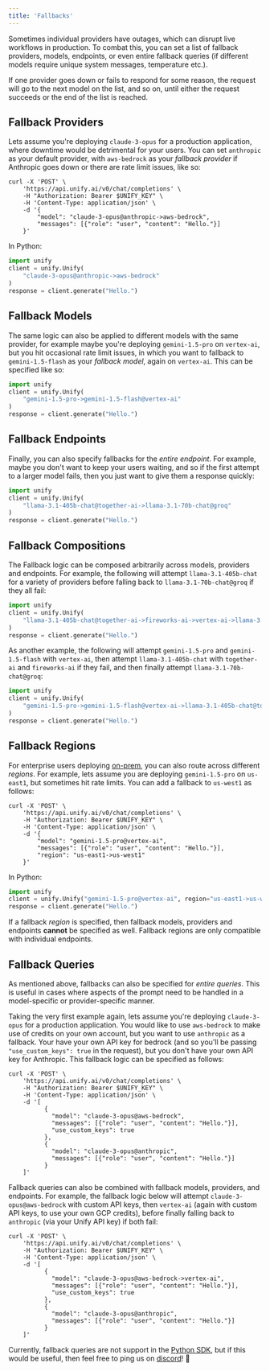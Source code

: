 ```yaml
---
title: 'Fallbacks'
---
```


Sometimes individual providers have outages,
which can disrupt live workflows in production.
To combat this, you can set a list of fallback providers, models, endpoints, or even
entire fallback queries (if different models require unique system messages,
temperature etc.).

If one provider goes down or fails to respond for some reason,
the request will go to the next model on the list, and so on,
until either the request succeeds or the end of the list is reached.

## Fallback Providers

Lets assume you're deploying `claude-3-opus` for a production application, where
downtime would be detrimental for your users. You can set `anthropic` as your default
provider, with `aws-bedrock` as your *fallback provider* if Anthropic goes down or there
are rate limit issues, like so:

```shell
curl -X 'POST' \
    'https://api.unify.ai/v0/chat/completions' \
    -H "Authorization: Bearer $UNIFY_KEY" \
    -H 'Content-Type: application/json' \
    -d '{
        "model": "claude-3-opus@anthropic->aws-bedrock",
        "messages": [{"role": "user", "content": "Hello."}]
    }'
```

In Python:

```python
import unify
client = unify.Unify(
    "claude-3-opus@anthropic->aws-bedrock"
)
response = client.generate("Hello.")
```

## Fallback Models

The same logic can also be applied to different models with the same provider,
for example maybe you're deploying `gemini-1.5-pro` on `vertex-ai`, but you hit
occasional rate limit issues, in which you want to fallback to `gemini-1.5-flash` as
your *fallback model*, again on `vertex-ai`. This can be specified like so:

```python
import unify
client = unify.Unify(
    "gemini-1.5-pro->gemini-1.5-flash@vertex-ai"
)
response = client.generate("Hello.")
```

## Fallback Endpoints

Finally, you can also specify fallbacks for the *entire endpoint*.
For example, maybe you don't want to keep your users waiting, and so if the first
attempt to a larger model fails, then you just want to give them a response quickly:

```python
import unify
client = unify.Unify(
    "llama-3.1-405b-chat@together-ai->llama-3.1-70b-chat@groq"
)
response = client.generate("Hello.")
```

## Fallback Compositions

The Fallback logic can be composed arbitrarily across models, providers and endpoints.
For example, the following will attempt `llama-3.1-405b-chat` for a variety of providers
before falling back to `llama-3.1-70b-chat@groq` if they all fail:

```python
import unify
client = unify.Unify(
    "llama-3.1-405b-chat@together-ai->fireworks-ai->vertex-ai->llama-3.1-70b-chat@groq"
)
response = client.generate("Hello.")
```

As another example, the following will attempt `gemini-1.5-pro` and `gemini-1.5-flash`
with `vertex-ai`, then attempt `llama-3.1-405b-chat` with `together-ai` and
`fireworks-ai` if they fail, and then finally attempt `llama-3.1-70b-chat@groq`:

```python
import unify
client = unify.Unify(
    "gemini-1.5-pro->gemini-1.5-flash@vertex-ai->llama-3.1-405b-chat@together-ai->fireworks-ai->llama-3.1-70b-chat@groq"
)
response = client.generate("Hello.")
```

## Fallback Regions

For enterprise users deploying [on-prem](https://docs.unify.ai/on_prem),
you can also route across different *regions*.
For example, lets assume you are deploying `gemini-1.5-pro` on `us-east1`,
but sometimes hit rate limits. You can add a fallback to `us-west1` as follows:

```shell
curl -X 'POST' \
    'https://api.unify.ai/v0/chat/completions' \
    -H "Authorization: Bearer $UNIFY_KEY" \
    -H 'Content-Type: application/json' \
    -d '{
        "model": "gemini-1.5-pro@vertex-ai",
        "messages": [{"role": "user", "content": "Hello."}],
        "region": "us-east1->us-west1"
    }'
```

In Python:

```python
import unify
client = unify.Unify("gemini-1.5-pro@vertex-ai", region="us-east1->us-west1")
response = client.generate("Hello.")
```

If a fallback *region* is specified, then fallback models,
providers and endpoints **cannot** be specified as well.
Fallback regions are only compatible with individual endpoints.

## Fallback Queries

As mentioned above, fallbacks can also be specified for *entire queries*.
This is useful in cases where aspects of the prompt need to be handled in a
model-specific or provider-specific manner.

Taking the very first example again, lets assume you're deploying `claude-3-opus` for a
production application. You would like to use `aws-bedrock` to make use of credits on
your own account, but you want to use `anthropic` as a fallback. Your have your own API
key for bedrock (and so you'll be passing `"use_custom_keys": true` in the request),
but you don't have your own API key for Anthropic. This fallback logic can be specified
as follows:

```shell
curl -X 'POST' \
    'https://api.unify.ai/v0/chat/completions' \
    -H "Authorization: Bearer $UNIFY_KEY" \
    -H 'Content-Type: application/json' \
    -d '[
          {
            "model": "claude-3-opus@aws-bedrock",
            "messages": [{"role": "user", "content": "Hello."}],
            "use_custom_keys": true
          },
          {
            "model": "claude-3-opus@anthropic",
            "messages": [{"role": "user", "content": "Hello."}]
          }
    ]'
```

Fallback queries can also be combined with fallback models, providers, and endpoints.
For example, the fallback logic below will attempt `claude-3-opus@aws-bedrock` with
custom API keys, then `vertex-ai` (again with custom API keys, to use your own GCP
credits), before finally falling back to `anthropic` (via your Unify API key) if both fail:

```shell
curl -X 'POST' \
    'https://api.unify.ai/v0/chat/completions' \
    -H "Authorization: Bearer $UNIFY_KEY" \
    -H 'Content-Type: application/json' \
    -d '[
          {
            "model": "claude-3-opus@aws-bedrock->vertex-ai",
            "messages": [{"role": "user", "content": "Hello."}],
            "use_custom_keys": true
          },
          {
            "model": "claude-3-opus@anthropic",
            "messages": [{"role": "user", "content": "Hello."}]
          }
    ]'
```

Currently, fallback queries are not support in the
[Python SDK](https://github.com/unifyai/unify), but if this would be useful,
then feel free to ping us on [discord](https://discord.com/invite/sXyFF8tDtm)! 👾
